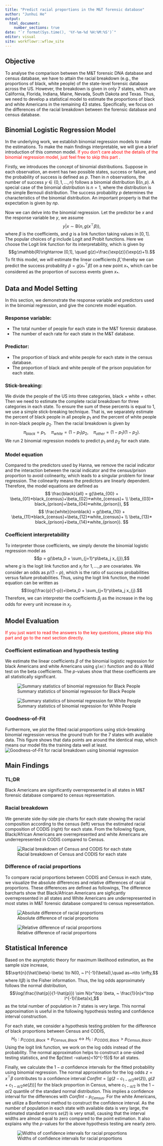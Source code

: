 ```yaml
---
title: "Predict racial proportions in the M&T forensic database"
author: "Junhui He"
output: 
  html_document:
    number_sections: true
date: "`r format(Sys.time(), '%Y-%m-%d %H:%M:%S')`"
editor: visual
site: workflowr::wflow_site
---
```


## Objective

To analyse the comparison between the M&T forensic DNA database and census database, we have to attain the racial breakdown (e.g., the proportions of black, white people) of the state-level forensic database across the US. However, the breakdown is given in only 7 states, which are California, Florida, Indiana, Maine, Nevada, South Dakota and Texas. Thus, we need to develop a statistical model to estimate the proportions of black and white Americans in the remaining 43 states. Specifically, we focus on the differences of the racial breakdown between the forensic database and census database.

## Binomial Logistic Regression Model

In the underlying work, we establish binomial regression models to make the estimations. To make the main findings interpretable, we will give a brief introduction of this common model. <span style="color:red"> If you don't care about the details of the binomial regression model, just feel free to skip this part <span>.

Firstly, we introduces the concept of binomial distributions. Suppose in each observation, an event has two possible states, success or failure, and the probability of success is defined as $p$. Then in $n$ observations, the number of success $y\in \{0,1,\ldots, n\}$ follows a binomial distribution $\text{B}(n,p)$. A special case of the binomial distribution is $n=1$, where the distribution is the simple Bernouli distribution. The success probability $p$ determines the characteristics of the binomial distribution. An important property is that the expectation is given by $np$.

Now we can delve into the binomial regression. Let the predictor be $x$ and the response variable be $y$, we assume $$y|x\sim \text{B}(n, g(x^\top \beta)),$$ where $\beta$ is the coefficients, and $g$ is a link function taking values in $[0,1]$. The popular choices of $g$ include Logit and Probit functions. Here we choose the Logit link function for its interpretability, which is given by $$g:\mathbb{R}\rightarrow [0,1], \quad g(z)=\frac{\exp(z)}{\exp(z)+1}.$$ To fit this model, we will estimate the linear coefficients $\hat{\beta}$, thereby we can predict the success probability $\hat{p}=g(x_*^\top \hat{\beta})$ on a new point $x_*$, which can be considered as the proportion of success events given $x_*$.

## Data and Model Setting

In this section, we demonstrate the response variable and predictors used in the binomial regression, and give the concrete model equation.

### Response variable:

-   The total number of people for each state in the M&T forensic database.
-   The number of each rate for each state in the M&T database.

### Predictor:

-   The proportion of black and white people for each state in the census database.
-   The proportion of black and white people of the prison population for each state.

### Stick-breaking:

We divide the people of the US into three categories, black + white + other. Then we need to estimate the complete racial breakdown for three categories in each state. To ensure the sum of these percents is equal to 1, we use a simple stick-breaking technique. That is, we separately estimate the percent of black people in all people $p_{1}$ and the percent of white people in non-black people $p_{2}$. Then the racial breakdown is given by $$\pi_{black}=p_1, \quad \pi_{white}=(1-p_1)p_2,\quad \pi_{other}=(1-p_1)(1-p_2).$$ We run 2 binomial regression models to predict $p_1$ and $p_2$ for each state.

### Model equation

Compared to the predictors used by Hanna, we remove the racial indicator and the interaction between the racial indicator and the census/prison proportion to avoid colinearity, which leads to a singular problem for linear regression. The colinearity means the predictors are linearly dependent. Therefore, the model equations are defined as $$ \frac{black}{all} = g(\beta_{00} + \beta_{01}*black_{census}+\beta_{02}*white_{census}+ \\ \beta_{03}* black_{prison}+\beta_{04}*white_{prison}), $$ $$ \frac{white}{nonblack} = g(\beta_{10} + \beta_{11}*black_{census}+\beta_{12}*white_{census}+ \\ \beta_{13}* black_{prison}+\beta_{14}*white_{prison}). $$

### Coefficient interpretability

To interpreter those coefficients, we simply denote the binomial logistic regression model as $$p = g(\beta_0 + \sum_{j=1}^p\beta_j x_{j}),$$ where $g$ is the logit link function and $x_j$ for $1,\ldots,p$ are covariates. We consider an odds as $p/(1-p)$, which is the ratio of success probabilities versus failure probabilities. Thus, using the logit link function, the model equation can be written as $$\log(\frac{p}{1-p})=\beta_0 + \sum_{j=1}^p\beta_j x_{j}.$$ Therefore, we can interpreter the coefficients $\beta_j$ as the increase in the log odds for every unit increase in $x_j$.

## Model Evaluation

<span style="color:red"> If you just want to read the answers to the key questions, please skip this part and go to the next section directly. <span>

### Coefficient estimatioan and hypothesis testing

We estimate the linear coefficients $\beta$ of the binomial logistic regression for black Americans and white Americans using `glm()` function and do a Wald test on the beta coefficients. The $p$-values show that these coefficients are all statistically significant.

![Summary statistics of binomial regression for Black People](../docs/figure/racial_breakdown/glm_black.png "Summary statistics of Black People")

![Summary statistics of binomial regression for White People](../docs/figure/racial_breakdown/glm_white.png "Summary statistics of White People")

### Goodness-of-Fit

Furthermore, we plot the fitted racial proportions using stick-breaking binomial regression versus the ground truth for the 7 states with available data. This figure shows that data points are around the identical map, which means our model fits the training data well at least. ![Goodness-of-Fit for racial breakdown using binomial regression](../docs/figure/racial_breakdown/goodness_of_fit.png "Goodness-of-Fit")

## Main Findings

### TL;DR

Black Americans are significantly overrepresented in all states in M&T forensic database compared to census representation.

### Racial breakdown

We generate side-by-side pie charts for each state showing the racial composition according to the census (left) versus the estimated racial composition of CODIS (right) for each state. From the following figure, Black/African Americans are overrepresented and white Americans are underrepresented in CODIS compared to Census.

![Racial breakdown of Census and CODIS for each state](../docs/figure/racial_breakdown/racial_breakdown.png "Racial Composition")

### Difference of racial proportions

To compare racial proportions between CODIS and Census in each state, we visualize the absolute differences and relative differences of racial proportions. These differences are defined as followings, \begin{equation*}
\begin{split}
absolute~difference=Proportion_{CODIS}-Proportion_{Census},\\
relative~difference=\frac{Proportion_{CODIS}-Proportion_{Census}}{Proportion_{Census}}.
\end{split}
\end{equation*} The difference barcharts show that Black/African Americans are sigficantly overrepresented in all states and White Americans are underrepresented in most states in M&T forensic database compared to census representation.

![Absolute difference of racial proportions](../docs/figure/racial_breakdown/abs_difference.png "Absolute Difference")

![Relative difference of racial proportions](../docs/figure/racial_breakdown/rela_difference.png "Relative Difference")

## Statistical Inference

Based on the asymptotic theory for maximum likelihood estimation, as the sample size increase, $$\sqrt{n}(\hat{\beta}-\beta) \to N(0, ~ I^{-1}(\beta)),\quad as~n\to \infty,$$ where $I(\beta)$ is the Fisher information. Thus, the log odds approximately follows the normal distribution, $$\log(\frac{\hat{p}}{1-\hat{p}}) \sim N(x^\top \beta, ~ \frac{1}{n}x^\top I^{-1}(\beta)x),$$ as the total number of population in 7 states is very large. This normal approximation is useful in the following hypothesis testing and confidence interval construction.

For each state, we consider a hypothesis testing problem for the difference of black proportions between Census and CODIS, $$H_0:p_{CODIS,Black}=p_{Census,Black} \leftrightarrow H_1:p_{CODIS,Black}>p_{Census,Black}.$$ Using the logit link function, we work on the log odds instead of the probability. The normal approximation helps to construct a one-sided testing statistics, and the $p{\text -values}<10^{-15}$ for all states.

Finally, we calculate the $1-\alpha$ confidence intervals for the fitted probability using binomial regression. The normal approximation for the log odds $z=x^\top \beta$ contributes to a confidence interval $ConfInt=[g(\hat{z}-c_{1-\alpha/2}se(\hat{z})),~g(\hat{z}+c_{1-\alpha/2}se(\hat{z}))]$ for the black proportion in Census, where $c_{1-\alpha/2}$ is the $1-\alpha/2$ quantile of the standard normal distribution. This implies a confidence interval for the differences with $ConfInt-p_{Census}$. For the white Americans, we utilize a Bonferroni method to construct the confidence interval. As the number of population in each state with available data is very large, the estimated standard errors $se(\hat{z})$ is very small, causing that the interval widths are almost equal to zero compared to the point estimation. It also explains why the $p$-values for the above hypothesis testing are nearly zero.

![Widths of confidence intervals for racial proportions](docs/figure/racial_breakdown/goodness_of_fit.png "Interval Widths")
